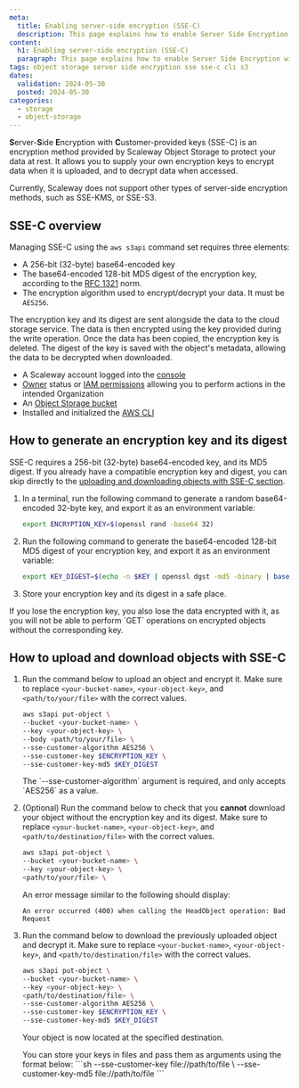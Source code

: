 ```yaml
---
meta:
  title: Enabling server-side encryption (SSE-C)
  description: This page explains how to enable Server Side Encryption with customer-provided keys (SSE-C) using the command line interface
content: 
  h1: Enabling server-side encryption (SSE-C)
  paragraph: This page explains how to enable Server Side Encryption with customer-provided keys (SSE-C) using the command line interface
tags: object storage server side encryption sse sse-c cli s3
dates:
  validation: 2024-05-30
  posted: 2024-05-30
categories:
  - storage
  - object-storage
---
```


**S**erver-**S**ide **E**ncryption with **C**ustomer-provided keys (SSE-C) is an encryption method provided by Scaleway Object Storage to protect your data at rest. It allows you to supply your own encryption keys to encrypt data when it is uploaded, and to decrypt data when accessed.

<Message type="note">
Currently, Scaleway does not support other types of server-side encryption methods, such as SSE-KMS, or SSE-S3.
</Message>

## SSE-C overview

Managing SSE-C using the `aws s3api` command set requires three elements:
- A 256-bit (32-byte) base64-encoded key
- The base64-encoded 128-bit MD5 digest of the encryption key, according to the [RFC 1321](https://datatracker.ietf.org/doc/html/rfc1321) norm.
- The encryption algorithm used to encrypt/decrypt your data. It must be `AES256`.

The encryption key and its digest are sent alongside the data to the cloud storage service. The data is then encrypted using the key provided during the write operation.
Once the data has been copied, the encryption key is deleted. The digest of the key is saved with the object's metadata, allowing the data to be decrypted when downloaded.

<Macro id="requirements" />

- A Scaleway account logged into the [console](https://console.scaleway.com)
- [Owner](/identity-and-access-management/iam/concepts/#owner) status or [IAM permissions](/identity-and-access-management/iam/concepts/#permission) allowing you to perform actions in the intended Organization
- An [Object Storage bucket](/storage/object/how-to/create-a-bucket/)
- Installed and initialized the [AWS CLI](/storage/object/api-cli/object-storage-aws-cli/)

## How to generate an encryption key and its digest

SSE-C requires a 256-bit (32-byte) base64-encoded key, and its MD5 digest. If you already have a compatible encryption key and digest, you can skip directly to the [uploading and downloading objects with SSE-C section](#how-to-upload-and-download-objects-with-sse-c).

1. In a terminal, run the following command to generate a random base64-encoded 32-byte key, and export it as an environment variable:

    ```sh
    export ENCRYPTION_KEY=$(openssl rand -base64 32)
    ```

2. Run the following command to generate the base64-encoded 128-bit MD5 digest of your encryption key, and export it as an environment variable:

    ```sh
    export KEY_DIGEST=$(echo -n $KEY | openssl dgst -md5 -binary | base64)
    ```

3. Store your encryption key and its digest in a safe place.

<Message type="important">
If you lose the encryption key, you also lose the data encrypted with it, as you will not be able to perform `GET` operations on encrypted objects without the corresponding key.
</Message>

## How to upload and download objects with SSE-C

1. Run the command below to upload an object and encrypt it. Make sure to replace `<your-bucket-name>`, `<your-object-key>`, and `<path/to/your/file>` with the correct values. 

    ```sh
    aws s3api put-object \
    --bucket <your-bucket-name> \
    --key <your-object-key> \
    --body <path/to/your/file> \
    --sse-customer-algorithm AES256 \
    --sse-customer-key $ENCRYPTION_KEY \
    --sse-customer-key-md5 $KEY_DIGEST
    ```

    <Message type="note">
    The `--sse-customer-algorithm` argument is required, and only accepts `AES256` as a value.
    </Message>

2. (Optional) Run the command below to check that you **cannot** download your object without the encryption key and its digest. Make sure to replace `<your-bucket-name>`, `<your-object-key>`, and `<path/to/destination/file>` with the correct values.

    ```sh
    aws s3api put-object \
    --bucket <your-bucket-name> \
    --key <your-object-key> \
    <path/to/your/file> \
    ```
    An error message similar to the following should display:
    ```
    An error occurred (400) when calling the HeadObject operation: Bad Request
    ```

3. Run the command below to download the previously uploaded object and decrypt it. Make sure to replace `<your-bucket-name>`, `<your-object-key>`, and `<path/to/destination/file>` with the correct values. 

    ```sh
    aws s3api put-object \
    --bucket <your-bucket-name> \
    --key <your-object-key> \
    <path/to/destination/file> \
    --sse-customer-algorithm AES256 \
    --sse-customer-key $ENCRYPTION_KEY \
    --sse-customer-key-md5 $KEY_DIGEST
    ```

    Your object is now located at the specified destination.

    <Message type="note">
    You can store your keys in files and pass them as arguments using the format below:
    ```sh
    --sse-customer-key file://path/to/file \
    --sse-customer-key-md5 file://path/to/file
    ```
    </Message>
